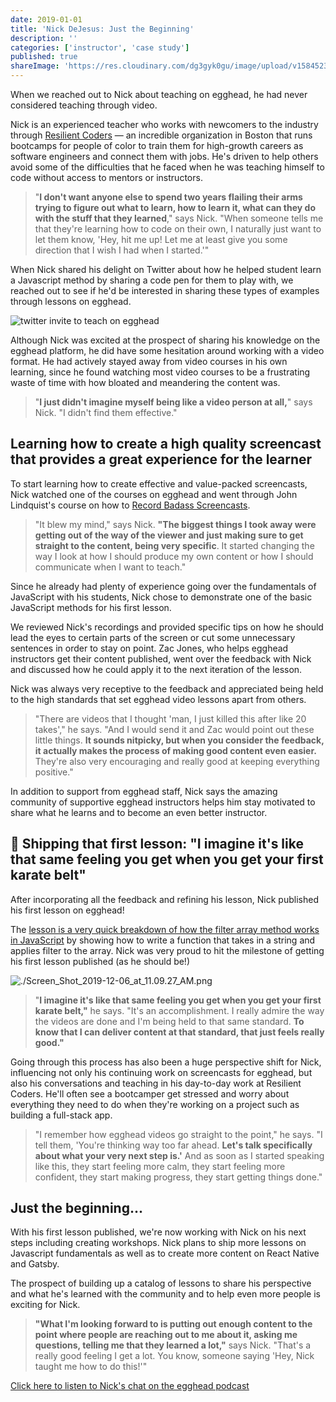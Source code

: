```yaml
---
date: 2019-01-01
title: 'Nick DeJesus: Just the Beginning'
description: ''
categories: ['instructor', 'case study']
published: true
shareImage: 'https://res.cloudinary.com/dg3gyk0gu/image/upload/v1584523689/og-image-assets/case-study-nick-dejesus.png'
---
```


When we reached out to Nick about teaching on egghead, he had never considered teaching through video.

Nick is an experienced teacher who works with newcomers to the industry through [Resilient Coders](http://www.resilientcoders.org) — an incredible organization in Boston that runs bootcamps for people of color to train them for high-growth careers as software engineers and connect them with jobs. He's driven to help others avoid some of the difficulties that he faced when he was teaching himself to code without access to mentors or instructors.

> "**I don't want anyone else to spend two years flailing their arms trying to figure out what to learn, how to learn it, what can they do with the stuff that they learned**," says Nick. "When someone tells me that they're learning how to code on their own, I naturally just want to let them know, 'Hey, hit me up! Let me at least give you some direction that I wish I had when I started.'"

When Nick shared his delight on Twitter about how he helped student learn a Javascript method by sharing a code pen for them to play with, we reached out to see if he'd be interested in sharing these types of examples through lessons on egghead.

![twitter invite to teach on egghead](./Screen_Shot_2019-12-06_at_10.21.46_AM.png)

Although Nick was excited at the prospect of sharing his knowledge on the egghead platform, he did have some hesitation around working with a video format. He had actively stayed away from video courses in his own learning, since he found watching most video courses to be a frustrating waste of time with how bloated and meandering the content was.

> "**I just didn't imagine myself being like a video person at all,**" says Nick. "I didn't find them effective."

## Learning how to create a high quality screencast that provides a great experience for the learner

To start learning how to create effective and value-packed screencasts, Nick watched one of the courses on egghead and went through John Lindquist's course on how to [Record Badass Screencasts](https://egghead.io/courses/record-badass-screencasts-for-egghead-io).

> "It blew my mind," says Nick. **"The biggest things I took away were getting out of the way of the viewer and just making sure to get straight to the content, being very specific**. It started changing the way I look at how I should produce my own content or how I should communicate when I want to teach."

Since he already had plenty of experience going over the fundamentals of JavaScript with his students, Nick chose to demonstrate one of the basic JavaScript methods for his first lesson.

We reviewed Nick's recordings and provided specific tips on how he should lead the eyes to certain parts of the screen or cut some unnecessary sentences in order to stay on point. Zac Jones, who helps egghead instructors get their content published, went over the feedback with Nick and discussed how he could apply it to the next iteration of the lesson.

Nick was always very receptive to the feedback and appreciated being held to the high standards that set egghead video lessons apart from others.

> "There are videos that I thought 'man, I just killed this after like 20 takes'," he says. "And I would send it and Zac would point out these little things. **It sounds nitpicky, but when you consider the feedback, it actually makes the process of making good content even easier.** They're also very encouraging and really good at keeping everything positive."

In addition to support from egghead staff, Nick says the amazing community of supportive egghead instructors helps him stay motivated to share what he learns and to become an even better instructor.

## 🎉 Shipping that first lesson: "I imagine it's like that same feeling you get when you get your first karate belt"

After incorporating all the feedback and refining his lesson, Nick published his first lesson on egghead!

The [lesson is a very quick breakdown of how the filter array method works in JavaScript](https://egghead.io/lessons/javascript-filter-strings-with-the-filter-array-method-in-javascript) by showing how to write a function that takes in a string and applies filter to the array. Nick was very proud to hit the milestone of getting his first lesson published (as he should be!)

![./Screen_Shot_2019-12-06_at_11.09.27_AM.png](./Screen_Shot_2019-12-06_at_11.09.27_AM.png)

> "**I imagine it's like that same feeling you get when you get your first karate belt,"** he says. "It's an accomplishment. I really admire the way the videos are done and I'm being held to that same standard. **To know that I can deliver content at that standard, that just feels really good."**

Going through this process has also been a huge perspective shift for Nick, influencing not only his continuing work on screencasts for egghead, but also his conversations and teaching in his day-to-day work at Resilient Coders. He'll often see a bootcamper get stressed and worry about everything they need to do when they're working on a project such as building a full-stack app.

> "I remember how egghead videos go straight to the point," he says. "I tell them, 'You're thinking way too far ahead. **Let's talk specifically about what your very next step is.'** And as soon as I started speaking like this, they start feeling more calm, they start feeling more confident, they start making progress, they start getting things done."

## Just the beginning...

With his first lesson published, we're now working with Nick on his next steps including creating workshops. Nick plans to ship more lessons on Javascript fundamentals as well as to create more content on React Native and Gatsby.

The prospect of building up a catalog of lessons to share his perspective and what he's learned with the community and to help even more people is exciting for Nick.

> **"What I'm looking forward to is putting out enough content to the point where people are reaching out to me about it, asking me questions, telling me that they learned a lot,"** says Nick. "That's a really good feeling I get a lot. You know, someone saying 'Hey, Nick taught me how to do this!'"

[Click here to listen to Nick's chat on the egghead podcast](https://egghead.io/podcasts/turn-a-side-project-into-a-career-with-nick-dejesus)
